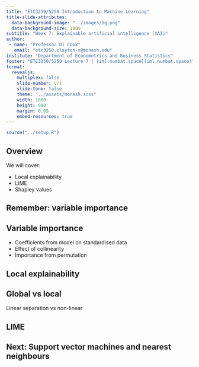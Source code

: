 ```yaml
---
title: "ETC3250/5250 Introduction to Machine Learning"
title-slide-attributes: 
  data-background-image: "../images/bg.png"
  data-background-size: 100%
subtitle: "Week 7: Explainable artificial intelligence (XAI)"
author: 
 - name: "Professor Di Cook"
   email: "etc3250.clayton-x@monash.edu"
institute: "Department of Econometrics and Business Statistics"
footer: "ETC3250/5250 Lecture 7 | [iml.numbat.space](iml.numbat.space)"
format:
  revealjs:
    multiplex: false
    slide-number: c/t
    slide-tone: false
    theme: "../assets/monash.scss"
    width: 1600
    height: 900
    margin: 0.05
    embed-resources: true
---
```


```r
source("../setup.R")
```

## Overview

We will cover:

* Local explainability
* LIME
* Shapley values

## Remember: variable importance {.transition-slide .center}

## Variable importance

- Coefficients from model on standardised data
- Effect of collinearity
- Importance from permutation

## Local explainability {.transition-slide .center}

## Global vs local

Linear separation vs non-linear

## LIME

## Next: Support vector machines and nearest neighbours {.transition-slide .center}


